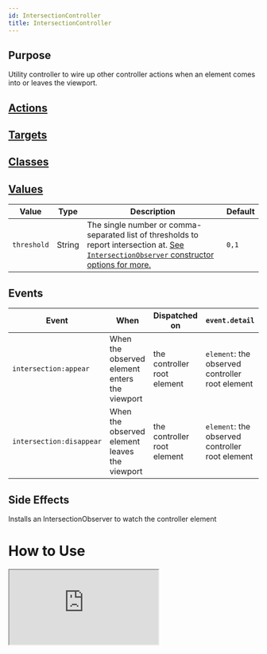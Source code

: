 ```yaml
---
id: IntersectionController
title: IntersectionController
---
```





## Purpose

Utility controller to wire up other controller actions when an element comes into or leaves the viewport.


## [Actions](https://stimulus.hotwire.dev/reference/actions)

<NoActions/>

## [Targets](https://stimulus.hotwire.dev/reference/targets)


<NoTargets/>

## [Classes](https://stimulus.hotwire.dev/reference/classes)


<NoClasses/>

## [Values](https://stimulus.hotwire.dev/reference/values)

| Value | Type | Description | Default |
| --- | --- | --- | --- |
| `threshold` | String | The single number or comma-separated list of thresholds to report intersection at. [See `IntersectionObserver` constructor options for more.](https://developer.mozilla.org/en-US/docs/Web/API/IntersectionObserver/IntersectionObserver)  | `0,1` |

## Events

| Event | When | Dispatched on | `event.detail` |
| --- | --- |--- | --- |
|`intersection:appear` | When the observed element enters the viewport | the controller root element | `element`: the observed controller root element |
|`intersection:disappear` | When the observed element leaves the viewport | the controller root element | `element`: the observed controller root element |

## Side Effects

Installs an IntersectionObserver to watch the controller element



# How to Use


<iframe
  src="https://codesandbox.io/embed/intersectioncontroller-m6ggj?fontsize=14&hidenavigation=1&theme=dark"
  style={{width: "100%", height: "500px", border: "0", borderRadius: "4px", overflow: "hidden"}}
  sandbox="allow-forms allow-modals allow-popups allow-presentation allow-same-origin allow-scripts"
/>

